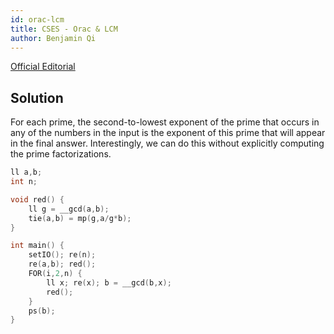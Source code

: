 ```yaml
---
id: orac-lcm
title: CSES - Orac & LCM
author: Benjamin Qi
---
```


[Official Editorial](https://codeforces.com/blog/entry/77284)

## Solution

For each prime, the second-to-lowest exponent of the prime that occurs in any of the numbers in the input is the exponent of this prime that will appear in the final answer. Interestingly, we can do this without explicitly computing the prime factorizations.

```cpp
ll a,b; 
int n;

void red() {
	ll g = __gcd(a,b);
	tie(a,b) = mp(g,a/g*b); 
}

int main() {
	setIO(); re(n);
	re(a,b); red();
	FOR(i,2,n) {
		ll x; re(x); b = __gcd(b,x);
		red();
	}
	ps(b);
}
```